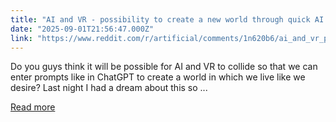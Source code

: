 ```yaml
---
title: "AI and VR - possibility to create a new world through quick AI prompts?"
date: "2025-09-01T21:56:47.000Z"
link: "https://www.reddit.com/r/artificial/comments/1n620b6/ai_and_vr_possibility_to_create_a_new_world/"
---
```


Do you guys think it will be possible for AI and VR to collide so that we can enter prompts like in ChatGPT to create a world in which we live like we desire? 
 Last night I had a dream about this so ...

[Read more](https://www.reddit.com/r/artificial/comments/1n620b6/ai_and_vr_possibility_to_create_a_new_world/)
